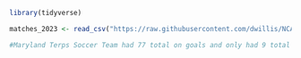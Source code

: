 ```r
library(tidyverse)
```
```r
matches_2023 <- read_csv("https://raw.githubusercontent.com/dwillis/NCAAWomensSoccerData/main/data/ncaa_womens_soccer_matchstats_2023.csv")
```
```r
#Maryland Terps Soccer Team had 77 total on goals and only had 9 total goals for the season. Is the Maryland team really that bad, and how are they looking compared to other teams in the BIG 10? There on goal percentage is 0.12, and looks like they may be at the very low percentage for their conference, what does this say about the team in general? To me that they need some approvement and data story could specify what they are lacking and how they are preforming over the course of years. 
```

